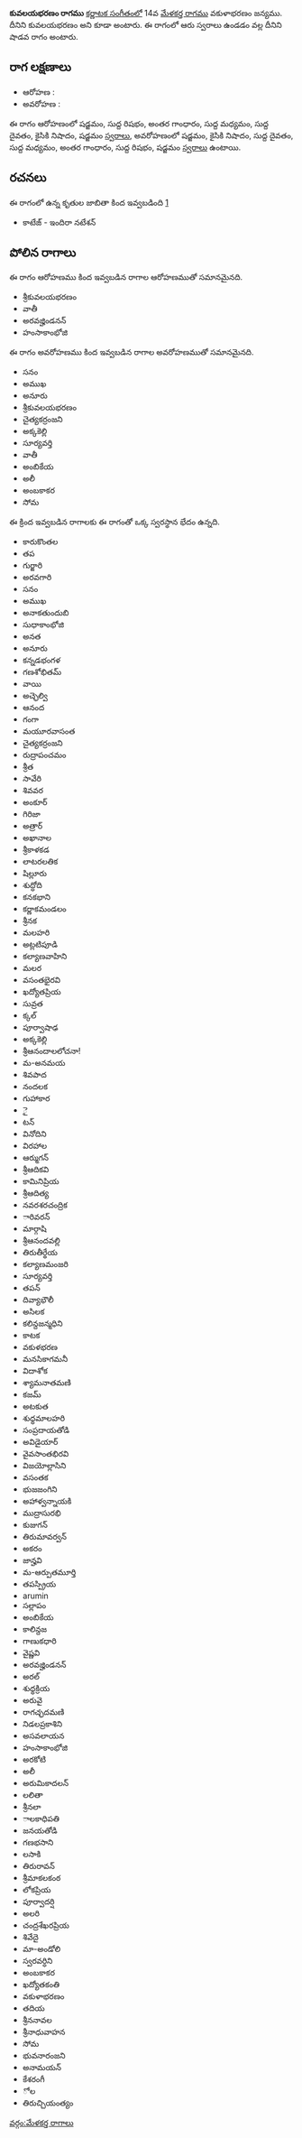 {{Infobox ragam
	| name          	= కువలయభరణం
	| synonym	    	= కువలయభరణం
	| mela          	= 
	| chakra        	= 
	| janaka        	= 
	| type          	= శాడవ
	| arohanam      	= {{svaraC|S|R1|G3|M1|D1|N2|S'}} 
	| avarohanam    	= {{svaraC|S'|N2|D1|M1|G3|R1|S}}
	| jeeva         	=
	| chhaya        	=
	| nyasa         	=
	| vishesha      	= 
	| equivalent  		= 
}}
{{కర్ణాటక సంగీత రాగాలు}}
'''కువలయభరణం రాగము''' [[కర్ణాటక సంగీతం]]లో 14వ [[మేళకర్త రాగము]] వకుళాభరణం జన్యము. దీనిని కువలయభరణం అని కూడా అంటారు. ఈ రాగంలో ఆరు స్వరాలు ఉండడం వల్ల దీనిని షాడవ రాగం అంటారు.


==రాగ లక్షణాలు==


* ఆరోహణ : {{svaraC|S|R1|G3|M1|D1|N2|S'}} 
* అవరోహణ : {{svaraC|S'|N2|D1|M1|G3|R1|S}}

ఈ రాగం ఆరోహణంలో షడ్జమం, సుద్ద రిషభం, అంతర గాంధారం, సుద్ద మధ్యమం, సుద్ద దైవతం, కైసికి నిషాదం, షడ్జమం [[స్వరాలు]], అవరోహణంలో షడ్జమం, కైసికి నిషాదం, సుద్ద దైవతం, సుద్ద మధ్యమం, అంతర గాంధారం, సుద్ద రిషభం, షడ్జమం [[స్వరాలు]] ఉంటాయి.

==రచనలు==
ఈ రాగంలో ఉన్న కృతుల జాబితా కింద ఇవ్వబడింది [https://github.com/ssrihari/ragavardhini/blob/master/ragas/kritis.psv]
* కాటేజ్ - ఇందిరా నటేశన్




==పోలిన రాగాలు==
ఈ రాగం ఆరోహణము కింద ఇవ్వబడిన రాగాల ఆరోహణముతో సమానమైనది.
* శ్రీకువలయభరణం
* వాతీ
* అరవజ్హిండనన్
* హంసాకాంభోజి

ఈ రాగం అవరోహణము కింద ఇవ్వబడిన రాగాల అవరోహణముతో సమానమైనది.
* సనం
* అముఖ
* అనూరు
* శ్రీకువలయభరణం
* చైత్యకర్రంజని
* అక్కకెల్లి
* సూర్యవర్తి
* వాతీ
* అంబికేయ
* అలీ
* అంబకాకర
* సోమ

ఈ క్రింద ఇవ్వబడిన రాగాలకు ఈ రాగంతో ఒక్క స్వరస్థాన భేదం ఉన్నది.
* కారుకొంతల
* తప
* గుర్జారి
* అరవగారి
* సనం
* అముఖ
* అనాకతుందుబి
* సుధాకాంభోజి
* అనత
* అనూరు
* కన్నడభంగళ
* గణశోభితమ్
* వాయి
* అచ్ఛెల్వి
* ఆనంద
* గంగా
* మయూరవాసంత
* చైత్యకర్రంజని
* రుద్రాపంచమం
* శ్రీత
* సావేరి
* శివవర
* అంకూర్
* గిరిజా
* అత్రార్
* అఖానాల
* శ్రీకాళకడ
* లాటరలతిక
* షిల్లూరు
* శుద్ధోది
* కనకభాని
* కర్ణాకమండలం
* శ్రీనక
* మలహరి
* అట్లటిపూడి
* కల్యాణవాహిని
* మలర
* వసంతభైరవి
* ఖద్యోతప్రియ
* సువ్రత
* క్కల్
* పూర్వాషాఢ
* అక్కకెల్లి
* శ్రీఆనందాలలోచనా!
* మ-అనమయ
* శివపాద
* నందలక
* గుహాకార
* ై
* టన్
* వినోదిని
* విరహాల
* ఆర్ముగన్
* శ్రీఆదికవి
* కామినిప్రియ
* శ్రీఆదిత్య
* నవరశరచంద్రిక
* ారివరన్
* మార్గాషి
* శ్రీఆనందవల్లి
* తిరుతీర్థేయ
* కల్యాణమంజరి
* సూర్యవర్తి
* తపన్
* దివ్యాభౌలీ
* అసిలక
* కలిన్దజన్మధిని
* కాటక
* వకుళభరణ
* మనసికాగమనీ
* విదాశోక
* శ్యామనాతమణి
* కజమ్
* అటకుత
* శుధ్ధమాలహరి
* సంప్రదాయతోడి
* అవిడైయార్
* వైవసాంతభిరవి
* విజయోల్లాసిని
* వసంతక
* భుజజంగిని
* అహాళ్వన్నాయకి
* ముద్రాసురభి
* కుజుగన్
* తిరుమావర్వన్
* అకరం
* జాన్హవి
* మ-ఆర్పుతమూర్తి
* తపస్ప్రియ
* arumin
* సల్లాపం
* అంబికేయ
* కాలిన్దజ
* గాణుకధారి
* వైష్ణవి
* అరవజ్హిండనన్
* అరల్
* శుధ్ధక్రియ
* అరువై
* రాగచ్ఛదమణి
* నిడలప్రకాశిని
* అసవలాయన
* హంసాకాంభోజి
* అరకోటి
* అలీ
* అరుమికాదలన్
* లలితా
* శ్రీనలా
* ాలకాధిపతి
* జనయతోడి
* గణభసాని
* లసాకి
* తిరురావన్
* శ్రీమాకలకంఠ
* లోకప్రియ
* పూర్వాదర్షి
* అలరి
* చంద్రశేఖరప్రియ
* శివేదై
* మా-అండోలి
* స్వరవర్ధిని
* అంబకాకర
* ఖద్యోతకంతి
* వకుళాభరణం
* తదియ
* శ్రీననావల
* శ్రీనాధువాహన
* సోమ
* భువనారంజని
* అనామయన్
* కేశరంగీ
* ోల
* తిరుచ్చియంత్యం



[[వర్గం:మేళకర్త రాగాలు]]